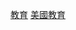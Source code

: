 {{Commonscat|Education in the United States by state}}

[[Category:依美國州份而作的分類|教育]]
[[Category:美國教育|]]